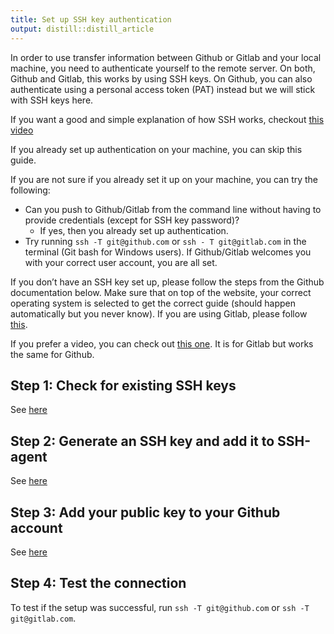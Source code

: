 ```yaml
---
title: Set up SSH key authentication
output: distill::distill_article
---
```


In order to use transfer information between Github or Gitlab and your local machine, you need to authenticate yourself to the remote server.
On both, Github and Gitlab, this works by using SSH keys. On Github, you can also 
authenticate using a personal access token (PAT) instead but we will stick with SSH keys here.

If you want a good and simple explanation of how SSH works, checkout [this video](https://www.youtube.com/watch?v=dPAw4opzN9g)

If you already set up authentication on your machine, you can skip this guide.

If you are not sure if you already set it up on your machine, you can try the following:

- Can you push to Github/Gitlab from the command line without having to provide credentials (except for SSH key password)? 
  - If yes, then you already set up authentication.
- Try running `ssh -T git@github.com` or `ssh - T git@gitlab.com` in the terminal (Git bash for Windows users). If Github/Gitlab welcomes you with your correct user account, you are all set.

If you don't have an SSH key set up, please follow the steps from the Github documentation below. Make sure that on top of the website, your correct operating system is selected to get the correct guide (should happen automatically but you never know). If you are using Gitlab, please follow [this](guide).

If you prefer a video, you can check out [this one](https://www.youtube.com/watch?v=mNtQ55quG9M). It is for Gitlab but works the same for Github.

## Step 1: Check for existing SSH keys

See [here](https://docs.github.com/en/authentication/connecting-to-github-with-ssh/checking-for-existing-ssh-keys)

## Step 2: Generate an SSH key and add it to SSH-agent

See [here](https://docs.github.com/en/authentication/connecting-to-github-with-ssh/generating-a-new-ssh-key-and-adding-it-to-the-ssh-agent)

## Step 3: Add your public key to your Github account

See [here](https://docs.github.com/en/authentication/connecting-to-github-with-ssh/adding-a-new-ssh-key-to-your-github-account)

## Step 4: Test the connection

To test if the setup was successful, run `ssh -T git@github.com` or `ssh -T git@gitlab.com`.





